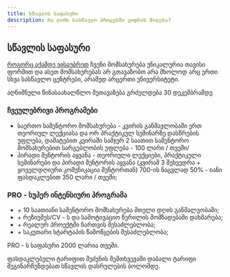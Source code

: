 ```yaml
---
title: სწავლის საფასური
description: რა ღირს სასწავლო პროცესში ცოდნის მიღება?
---
```


## სწავლის საფასური

[როგორც აქამდე ვისაუბრეთ](/programs/about/structure) ჩვენი მომსახურება უნიკალურია თავისი ფორმით და ასეთ მომსახურებას არ გთავაზობთ არა მხოლოდ არც ერთი სხვა სასწავლო ცენტრები, არამედ არცერთი უნივერსიტეტი. 

აღნიშნული წინასაახალწლო შეთავაზება გრძელდება 30 დეკემბრამდე

### ჩვეულებრივი პროგრამები
- საერთო სამენტორო მომსახურება - კვირის განმავლობაში ერთ თეორიულ ლექციასა და ორ პრაქტიკულ სემინარზე დასწრების უფლება, დამატებით კვირაში სამჯერ 2 საათით სამენტორო მომსახურებით სარგებლობის უფლება - 100 ლარი / თვეში/
- პირადი მენტორის აყვანა - თეორიული ლექციები, პრაქტიკული სემინარები და პირადი მენტორის აყვანა (კვირაშ 3 შეხვედრა + ყოველდღიური კომუნიკაცია მენტორთან) 700-ის ნაცვლად 50% - იანი ფასდაკლებით 350 ლარი / თვეში;

### PRO - სუპერ ინტენსიური პროგრამა
- \+ 10 საათიანი სამენტორო მომსახურება მთელი დღის განმალვობაში;
- \+ რეზიუმეს/CV - ს და სამოტივაციო წერილის მომზადებაში დახმარება;
- \+ რეალურ პროექტში ჩართვის შესაძლებლობა;
- \+ საკუთარი სტარტაპის წამოწყების შესაძლებლობა;

PRO - ს საფასური 2000 ლარია თვეში. 


ფასდაკლებული ტარიფით შეძენის შემთხვევაში დაბალი ტარიფი შეგინარჩუნდებათ სწავლის დასრულების ბოლომდე.

